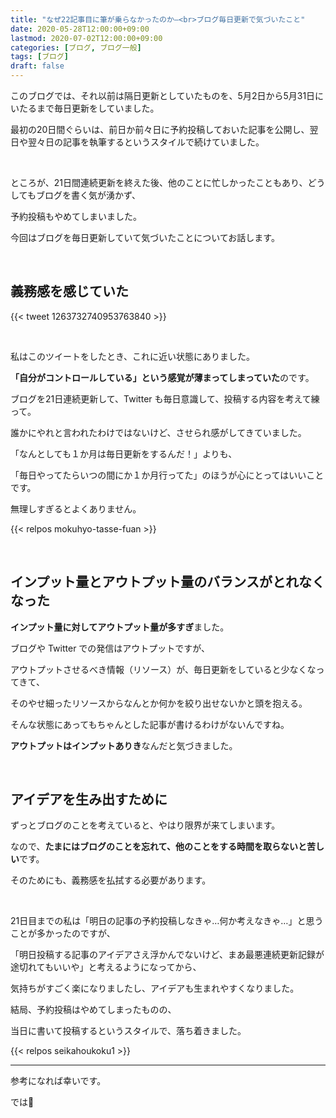 ```yaml
---
title: "なぜ22記事目に筆が乗らなかったのか―<br>ブログ毎日更新で気づいたこと"
date: 2020-05-28T12:00:00+09:00
lastmod: 2020-07-02T12:00:00+09:00
categories: [ブログ, ブログ一般]
tags: [ブログ]
draft: false
---
```


このブログでは、それ以前は隔日更新としていたものを、5月2日から5月31日にいたるまで毎日更新をしていました。

最初の20日間ぐらいは、前日か前々日に予約投稿しておいた記事を公開し、翌日や翌々日の記事を執筆するというスタイルで続けていました。

<br>

ところが、21日間連続更新を終えた後、他のことに忙しかったこともあり、どうしてもブログを書く気が湧かず、

<!--more-->

予約投稿もやめてしまいました。

今回はブログを毎日更新していて気づいたことについてお話します。

<br>

## 義務感を感じていた

{{< tweet 1263732740953763840 >}}

<br>

私はこのツイートをしたとき、これに近い状態にありました。

**「自分がコントロールしている」という感覚が薄まってしまっていた**のです。

ブログを21日連続更新して、Twitter も毎日意識して、投稿する内容を考えて練って。

誰かにやれと言われたわけではないけど、させられ感がしてきていました。

「なんとしても１か月は毎日更新をするんだ！」よりも、

「毎日やってたらいつの間にか１か月行ってた」のほうが心にとってはいいことです。

無理しすぎるとよくありません。

{{< relpos mokuhyo-tasse-fuan >}}

<br>

## インプット量とアウトプット量のバランスがとれなくなった

**インプット量に対してアウトプット量が多すぎ**ました。

ブログや Twitter での発信はアウトプットですが、

アウトプットさせるべき情報（リソース）が、毎日更新をしていると少なくなってきて、

そのやせ細ったリソースからなんとか何かを絞り出せないかと頭を抱える。

そんな状態にあってもちゃんとした記事が書けるわけがないんですね。

**アウトプットはインプットありき**なんだと気づきました。

<br>

## アイデアを生み出すために

ずっとブログのことを考えていると、やはり限界が来てしまいます。

なので、**たまにはブログのことを忘れて、他のことをする時間を取らないと苦しい**です。

そのためにも、義務感を払拭する必要があります。

<br>

21日目までの私は「明日の記事の予約投稿しなきゃ…何か考えなきゃ…」と思うことが多かったのですが、

「明日投稿する記事のアイデアさえ浮かんでないけど、まあ最悪連続更新記録が途切れてもいいや」と考えるようになってから、

気持ちがすごく楽になりましたし、アイデアも生まれやすくなりました。

結局、予約投稿はやめてしまったものの、

当日に書いて投稿するというスタイルで、落ち着きました。

{{< relpos seikahoukoku1 >}}

---

参考になれば幸いです。

では:wave: